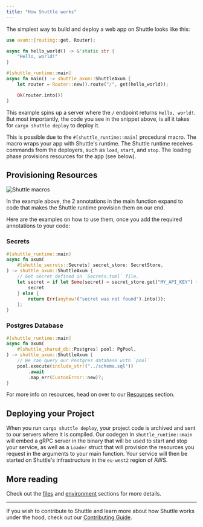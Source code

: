 ```yaml
---
title: "How Shuttle works"
---
```


The simplest way to build and deploy a web app on Shuttle looks like this:

```rust
use axum::{routing::get, Router};

async fn hello_world() -> &'static str {
    "Hello, world!"
}

#[shuttle_runtime::main]
async fn main() -> shuttle_axum::ShuttleAxum {
    let router = Router::new().route("/", get(hello_world));

    Ok(router.into())
}
```

This example spins up a server where the `/` endpoint returns `Hello, world!`.
But most importantly, the code you see in the snippet above, is all it takes for `cargo shuttle deploy` to deploy it.

This is possible due to the `#[shuttle_runtime::main]` procedural macro. The macro wraps your app with Shuttle's runtime. The Shuttle runtime receives commands from the deployers, such as `load`, `start`, and `stop`. The loading phase provisions resources for the app (see below).

## Provisioning Resources

![Shuttle macros](/images/shuttle-macros.png)

In the example above, the 2 annotations in the main function expand to code that makes the Shuttle runtime provision them on our end.

Here are the examples on how to use them, once you add the required annotations to your code:

### Secrets

```rust
#[shuttle_runtime::main]
async fn axum(
    #[shuttle_secrets::Secrets] secret_store: SecretStore,
) -> shuttle_axum::ShuttleAxum {
    // Get secret defined in `Secrets.toml` file.
    let secret = if let Some(secret) = secret_store.get("MY_API_KEY") {
        secret
    } else {
        return Err(anyhow!("secret was not found").into());
    };
}
```

### Postgres Database

```rust
#[shuttle_runtime::main]
async fn axum(
    #[shuttle_shared_db::Postgres] pool: PgPool,
) -> shuttle_axum::ShuttleAxum {
    // We can query our Postgres database with `pool`
    pool.execute(include_str!("../schema.sql"))
        .await
        .map_err(CustomError::new)?;
}
```

For more info on resources, head on over to our [Resources](/resources/overview) section.

## Deploying your Project

When you run `cargo shuttle deploy`, your project code is archived and sent to our servers where it is compiled. Our codegen in `shuttle_runtime::main` will embed a gRPC server in the binary that will be used to start and stop your service, as well as a `Loader` struct that will provision the resources you request in the arguments to your main function. Your service will then be started on Shuttle's infrastructure in the `eu-west2` region of AWS.

## More reading

Check out the [files](/configuration/files) and [environment](/configuration/environment) sections for more details.

---

If you wish to contribute to Shuttle and learn more about how Shuttle works under the hood, check out our [Contributing Guide](/community/contribute).
